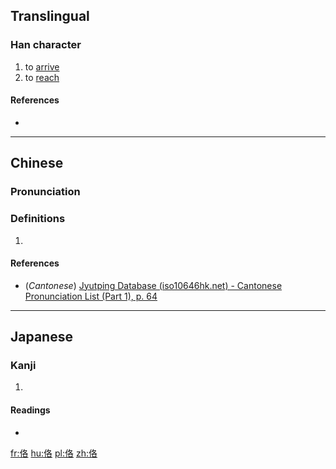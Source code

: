 ==Translingual==

===Han character===
{{Han char|rn=9|rad=人|as=06|sn=8|four=27264|canj=OHER|ids=⿰亻各}}

# to [[arrive]]
# to [[reach]]

====References====
* {{Han ref|kx=0100.080|dkj=00547|dj=0212.040|hdz=10151.060|uh=4F6B|ud=20331|bh=CBCB|bd=52171}}

----

==Chinese==
{{zh-forms}}

===Pronunciation===
{{zh-pron
|m=hè
|c=hok6
|mc=y
|oc=y
|ma=
|cat=v
}}

===Definitions===
# {{rfdef|lang=zh}}

====References====
* (''Cantonese'') [http://www.iso10646hk.net/jp/document/download.jsp Jyutping Database (iso10646hk.net) - Cantonese Pronunciation List (Part 1), p. 64]

----

==Japanese==

===Kanji===
{{ja-kanji|grade=|rs=人06}}

# {{defn|lang=ja|sort=人06}}

====Readings====
* {{ja-readings|on=[[かく]] (kaku), [[きゃく]] (kyaku)|kun=[[いたる]] (itaru)}}

[[fr:佫]]
[[hu:佫]]
[[pl:佫]]
[[zh:佫]]